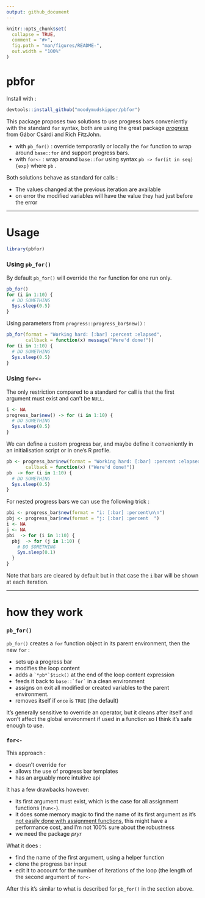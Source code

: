 ```yaml
---
output: github_document
---
```


<!-- README.md is generated from README.Rmd. Please edit that file -->

```r
knitr::opts_chunk$set(
  collapse = TRUE,
  comment = "#>",
  fig.path = "man/figures/README-",
  out.width = "100%"
)
```
# pbfor

Install with : 

```r
devtools::install_github("moodymudskipper/pbfor")
```


This package proposes two solutions to use progress bars conveniently with
the standard `for` syntax, both are using the great package [*progress*][1] 
from Gábor Csárdi and Rich FitzJohn.

* with `pb_for()` : override temporarily or locally the `for` function to wrap around 
`base::for` and support progress bars.
* with `for<-` : wrap around `base::for` using syntax 
`pb -> for(it in seq) {exp}` where `pb` .

Both solutions behave as standard for calls : 

* The values changed at the previous iteration are available
* on error the modified variables will have the value they had just before the error

------------------------------------

# Usage


```r
library(pbfor)
```

### Using `pb_for()`

By default `pb_for()` will override the `for` function for one run only.

```r
pb_for()
for (i in 1:10) {
  # DO SOMETHING
  Sys.sleep(0.5)
}
```

Using parameters from `progress::progress_bar$new()` : 

```r
pb_for(format = "Working hard: [:bar] :percent :elapsed", 
       callback = function(x) message("Were'd done!"))
for (i in 1:10) {
  # DO SOMETHING
  Sys.sleep(0.5)
}
```
    

### Using `for<-`

The only restriction compared to a standard `for` call is that the first argument must exist and can't be `NULL`.


```r
i <- NA 
progress_bar$new() -> for (i in 1:10) {
  # DO SOMETHING
  Sys.sleep(0.5)
}
```
    
We can define a custom progress bar, and maybe define it conveniently in an initialisation script or in one's R profile.

```r
pb <- progress_bar$new(format = "Working hard: [:bar] :percent :elapsed", 
       callback = function(x) ("Were'd done!"))
pb  -> for (i in 1:10) {
  # DO SOMETHING
  Sys.sleep(0.5)
}
```
    
For nested progress bars we can use the following trick : 
    
```r
pbi <- progress_bar$new(format = "i: [:bar] :percent\n\n")
pbj <- progress_bar$new(format = "j: [:bar] :percent  ")
i <- NA
j <- NA
pbi  -> for (i in 1:10) {
  pbj  -> for (j in 1:10) {
    # DO SOMETHING
    Sys.sleep(0.1)
  }
}
```

Note that bars are cleared by default but in that case the `i` bar will be 
shown at each iteration.

----------------------

# how they work

### `pb_for()`

`pb_for()` creates a `for` function object in its parent environment, then the new `for` :

* sets up a progress bar
* modifies the loop content
* adds a `` `*pb*`$tick()`` at the end of the loop content expression
* feeds it back to `` base::`for` `` in a clean environment
* assigns on exit all modified or created variables to the parent environment.
* removes itself if `once` is `TRUE` (the default)

It's generally sensitive to override an operator, but it cleans after itself and won't affect the global environment if used in a function so I think it's safe enough to use.

### `for<-`

This approach : 

* doesn't override `for`
* allows the use of progress bar templates
* has an arguably more intuitive api

It has a few drawbacks however:

* its first argument must exist, which is the case for all assignment functions (`fun<-`).
* it does some memory magic to find the name of its first argument as it's [not easily done with assignment functions][2], this might have a performance cost, and I'm not 100% sure about the robustness
* we need the package *pryr*

What it does : 

* find the name of the first argument, using a helper function
* clone the progress bar input
* edit it to account for the number of iterations of the loop (the length of the second argument of `for<-`

After this it's similar to what is described for `pb_for()` in the section above.



  [1]: https://cran.r-project.org/package=progress
  [2]: https://stackoverflow.com/questions/51246432/get-name-of-x-when-defining-operator
